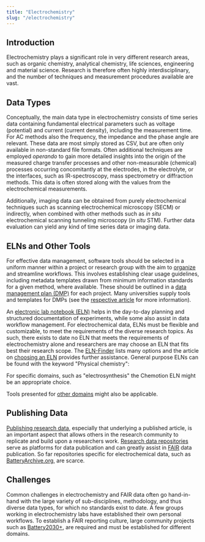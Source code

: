 ```yaml
---
title: "Electrochemistry"
slug: "/electrochemistry"
---
```



<LbeChip title="physical chemistry" />

## Introduction

Electrochemistry plays a significant role in very different research areas, such as organic chemistry, analytical chemistry, life sciences, engineering and material science.
Research is therefore often highly interdisciplinary, and the number of techniques and measurement procedures available are vast.

## Data Types

Conceptually, the main data type in electrochemistry consists of time series data containing fundamental electrical parameters such as voltage (potential)
and current (current density), including the measurement time.
For AC methods also the frequency, the impedance and the phase angle are relevant.
These data are most simply stored as CSV, but are often only available in non-standard file formats.
Often additional techniques are employed _operando_ to gain more detailed insights into the origin of the measured charge transfer
processes and other non-measurable (chemical) processes occurring concomitantly at the electrodes, in the electrolyte, or the interfaces,
such as IR-spectroscopy, mass spectrometry or diffraction methods.
This data is often stored along with the values from the electrochemical measurements.

Additionally, imaging data can be obtained from purely electrochemical techniques such as scanning electrochemical microscopy (SECM) or indirectly,
when combined with other methods such as _in situ_ electrochemical scanning tunneling microscopy (_in situ_ STM).
Further data evaluation can yield any kind of time series data or imaging data.

## ELNs and Other Tools

For effective data management, software tools should be selected in a uniform manner within a project or research group with the aim to [organize](/docs/data_organisation)
and streamline workflows. This involves establishing clear usage guidelines, including metadata templates drawn from minimum information standards for a given method, where available.
These should be outlined in a [data management plan (DMP)](/docs/dmp) for each project. Many universities supply tools and templates for DMPs (see the [respective article](/docs/dmp) for more information).

An [electronic lab notebook (ELN)](/docs/eln) helps in the day-to-day planning and structured documentation of experiments,
while some also assist in data workflow management.
For electrochemical data, ELNs must be flexible and customizable, to meet the requirements of the diverse research topics.
As such, there exists to date no ELN that meets the requirements of electrochemistry alone and researchers are may choose an ELN that fits best their research scope.
The [ELN-Finder](https://eln-finder.ulb.tu-darmstadt.de/search?f.K03=Pharmacy,equals&spc.page=1)
lists many options and the article on [choosing an ELN](/docs/choose_eln) provides further assistance.
General purpose ELNs can be found with the keyword "Physical chemistry":

<ElnFinder subDisc="Physical chemistry" />

For specific domains, such as "electrosynthesis" the Chemotion ELN might be an appropriate choice.

Tools presented for [other domains](/docs/domain_guide/) might also be applicable.

## Publishing Data

[Publishing research data](/docs/data_publishing), especially that underlying a published article,
is an important aspect that allows others in the research community to replicate and build upon a researchers work.
[Research data repositories](/docs/repositories) serve as platforms for data publication and can greatly assist in [FAIR](/docs/fair) data publication.
So far repositories specific for electrochemical data, such as [BatteryArchive.org](https://www.batteryarchive.org/), are scarce.

## Challenges

Common challenges in electrochemistry and FAIR data often go hand-in-hand with the large variety of sub-disciplines, methodology, and thus diverse data types,
for which no standards exist to date.
A few groups working in electrochemistry labs have established their own personal workflows.
To establish a FAIR reporting culture, large community projects such as [Battery2030+](https://battery2030.eu/),
are required and must be established for different domains.
